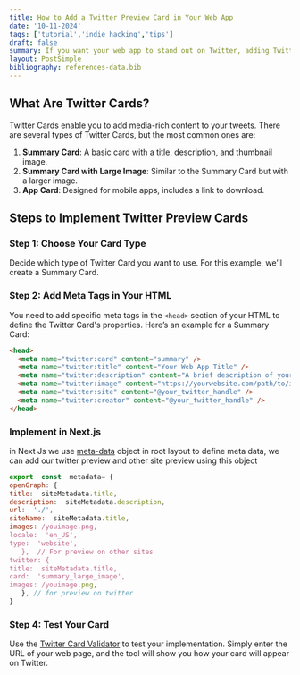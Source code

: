 ```yaml
---
title: How to Add a Twitter Preview Card in Your Web App
date: '10-11-2024'
tags: ['tutorial','indie hacking','tips']
draft: false
summary: If you want your web app to stand out on Twitter, adding Twitter Cards is essential. Twitter Cards allow you to attach rich media to tweets, enhancing your content's visibility. In this post, we'll explore how to implement Twitter Preview Cards in your web application using Next.js and React.js.
layout: PostSimple
bibliography: references-data.bib
---
```





## What Are Twitter Cards?

Twitter Cards enable you to add media-rich content to your tweets. There are several types of Twitter Cards, but the most common ones are:

1. **Summary Card**: A basic card with a title, description, and thumbnail image.
2. **Summary Card with Large Image**: Similar to the Summary Card but with a larger image.
3. **App Card**: Designed for mobile apps, includes a link to download.

## Steps to Implement Twitter Preview Cards

### Step 1: Choose Your Card Type

Decide which type of Twitter Card you want to use. For this example, we’ll create a Summary Card.

### Step 2: Add Meta Tags in Your HTML

You need to add specific meta tags in the `<head>` section of your HTML to define the Twitter Card's properties. Here’s an example for a Summary Card:

```html
<head>
  <meta name="twitter:card" content="summary" />
  <meta name="twitter:title" content="Your Web App Title" />
  <meta name="twitter:description" content="A brief description of your web app." />
  <meta name="twitter:image" content="https://yourwebsite.com/path/to/image.jpg" />
  <meta name="twitter:site" content="@your_twitter_handle" />
  <meta name="twitter:creator" content="@your_twitter_handle" />
</head>
```
### Implement in Next.js
in Next Js we use [meta-data](https://nextjs.org/docs/app/building-your-application/optimizing/metadata) object in root layout to define meta data, we can add our twitter preview and other site preview using this object

```jsx
export  const  metadata= {
openGraph: {
title:  siteMetadata.title,
description:  siteMetadata.description,
url:  './',
siteName:  siteMetadata.title,
images: /youimage.png,
locale:  'en_US',
type:  'website',
   },  // For preview on other sites
twitter: {
title:  siteMetadata.title,
card:  'summary_large_image',
images: /youimage.png,
   }, // for preview on twitter
}
```
### Step 4: Test Your Card

Use the [Twitter Card Validator](https://cards-dev.twitter.com/validator) to test your implementation. Simply enter the URL of your web page, and the tool will show you how your card will appear on Twitter.
    
